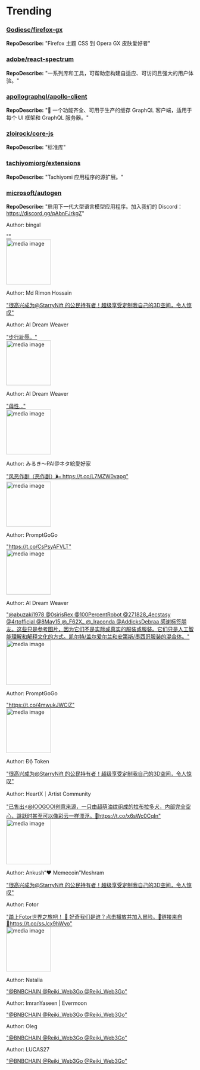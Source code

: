 
# Trending

### [Godiesc/firefox-gx](https://github.com/Godiesc/firefox-gx)
**RepoDescribe:** "Firefox 主题 CSS 到 Opera GX 皮肤爱好者"
  

### [adobe/react-spectrum](https://github.com/adobe/react-spectrum)
**RepoDescribe:** "一系列库和工具，可帮助您构建自适应、可访问且强大的用户体验。"
  

### [apollographql/apollo-client](https://github.com/apollographql/apollo-client)
**RepoDescribe:** "🚀 一个功能齐全、可用于生产的缓存 GraphQL 客户端，适用于每个 UI 框架和 GraphQL 服务器。"
  

### [zloirock/core-js](https://github.com/zloirock/core-js)
**RepoDescribe:** "标准库"
  

### [tachiyomiorg/extensions](https://github.com/tachiyomiorg/extensions)
**RepoDescribe:** "Tachiyomi 应用程序的源扩展。"
  

### [microsoft/autogen](https://github.com/microsoft/autogen)
**RepoDescribe:** "启用下一代大型语言模型应用程序。加入我们的 Discord：https://discord.gg/pAbnFJrkgZ"
  

<TwoColumnLayout>
  <div>
    <p>Author: bingal</p>
    <a href="https://twitter.com/bingal/status/1747170239543234628">""</a>
  </div>
  <img width="120" src="https://pbs.twimg.com/media/GD8x-YUb0AAzusc.jpg" alt="media image" />
</TwoColumnLayout>
  

<TwoColumnLayout>
  <div>
    <p>Author: Md Rimon Hossain</p>
    <a href="https://twitter.com/srimon231/status/1747192622140305465">"很高兴成为@StarryNift 的公民持有者！超级享受定制我自己的3D空间，令人惊叹"</a>
  </div>
  <div></div>
</TwoColumnLayout>
  

<TwoColumnLayout>
  <div>
    <p>Author: AI Dream Weaver</p>
    <a href="https://twitter.com/AI_dream_weaver/status/1747068242269540473">"步行耻辱。"</a>
  </div>
  <img width="120" src="https://pbs.twimg.com/media/GD7VTvTWQAA_Unt.jpg" alt="media image" />
</TwoColumnLayout>
  

<TwoColumnLayout>
  <div>
    <p>Author: AI Dream Weaver</p>
    <a href="https://twitter.com/AI_dream_weaver/status/1747097161446076655">"母性..."</a>
  </div>
  <img width="120" src="https://pbs.twimg.com/media/GD7vmz-XcAAqPak.jpg" alt="media image" />
</TwoColumnLayout>
  

<TwoColumnLayout>
  <div>
    <p>Author: みるき～PAI@ネタ絵愛好家</p>
    <a href="https://twitter.com/MilkyPiePAI/status/1747150794577887455">"风恶作剧（恶作剧）🌬️ https://t.co/L7MZW0vapg"</a>
  </div>
  <img width="120" src="https://pbs.twimg.com/media/GD8gSy3bcAAa5mc.jpg" alt="media image" />
</TwoColumnLayout>
  

<TwoColumnLayout>
  <div>
    <p>Author: PromptGoGo</p>
    <a href="https://twitter.com/PromptGoGo/status/1747066420041798044">"https://t.co/CsPsyAFVLT"</a>
  </div>
  <img width="120" src="https://pbs.twimg.com/media/GD7Tpc7bcAASQIL.jpg" alt="media image" />
</TwoColumnLayout>
  

<TwoColumnLayout>
  <div>
    <p>Author: AI Dream Weaver</p>
    <a href="https://twitter.com/AI_dream_weaver/status/1747049923944587545">"@abuzaki1978 @0sirisRex @100PercentRobot @271828_4ecstasy @4rtofficial @8May15 @_F62X_ @_Iraconda @AddicksDebraa 感谢标签朋友。这些只是参考图片，因为它们不是实际或真实的服装或服装。它们只是人工智能理解和解释文化的方式。凯尔特/盖尔爱尔兰和安第斯/墨西哥服装的混合体。"</a>
  </div>
  <img width="120" src="https://pbs.twimg.com/media/GD7EoMCW4AATByn.jpg" alt="media image" />
</TwoColumnLayout>
  

<TwoColumnLayout>
  <div>
    <p>Author: PromptGoGo</p>
    <a href="https://twitter.com/PromptGoGo/status/1747065821254570015">"https://t.co/4mwukJWClZ"</a>
  </div>
  <img width="120" src="https://pbs.twimg.com/media/GD7TGjQa8AAy8xe.jpg" alt="media image" />
</TwoColumnLayout>
  

<TwoColumnLayout>
  <div>
    <p>Author: Độ Token</p>
    <a href="https://twitter.com/Datcudem/status/1747084448657731967">"很高兴成为@StarryNift 的公民持有者！超级享受定制我自己的3D空间，令人惊叹"</a>
  </div>
  <div></div>
</TwoColumnLayout>
  

<TwoColumnLayout>
  <div>
    <p>Author: HeartX｜Artist Community</p>
    <a href="https://twitter.com/heartx_artist/status/1747083224151396740">"已售出⚡️@IOOGOOI创意来源，一只由超萌油纹组成的拉布拉多犬，内部完全空心，跳跃时甚至可以像彩云一样漂浮。🔗https://t.co/x6sWc0CqIn"</a>
  </div>
  <img width="120" src="https://pbs.twimg.com/media/GD7htlMXEAAoEyw.jpg" alt="media image" />
</TwoColumnLayout>
  

<TwoColumnLayout>
  <div>
    <p>Author: Ankush“❤️ Memecoin”Meshram</p>
    <a href="https://twitter.com/AnkushM96397980/status/1747076160201339133">"很高兴成为@StarryNift 的公民持有者！超级享受定制我自己的3D空间，令人惊叹"</a>
  </div>
  <div></div>
</TwoColumnLayout>
  

<TwoColumnLayout>
  <div>
    <p>Author: Fotor</p>
    <a href="https://twitter.com/fotor_com/status/1747151078356136116">"踏上Fotor世界之旅吧！ 🚀 好奇我们是谁？点击播放并加入冒险。🤩链接来自🔗https://t.co/ssJcx9hWyo"</a>
  </div>
  <img width="120" src="https://pbs.twimg.com/ext_tw_video_thumb/1747150472795054081/pu/img/DD01YFaLfLtxzIps.jpg" alt="media image" />
</TwoColumnLayout>
  

<TwoColumnLayout>
  <div>
    <p>Author: Natalia</p>
    <a href="https://twitter.com/Natalianatitia/status/1747174041343975743">"@BNBCHAIN @Reiki_Web3Go @Reiki_Web3Go"</a>
  </div>
  <div></div>
</TwoColumnLayout>
  

<TwoColumnLayout>
  <div>
    <p>Author: ImranYaseen | Evermoon</p>
    <a href="https://twitter.com/ImranYa58336065/status/1747137511313518942">"@BNBCHAIN @Reiki_Web3Go @Reiki_Web3Go"</a>
  </div>
  <div></div>
</TwoColumnLayout>
  

<TwoColumnLayout>
  <div>
    <p>Author: Oleg</p>
    <a href="https://twitter.com/mrHelg/status/1747127216641642991">"@BNBCHAIN @Reiki_Web3Go @Reiki_Web3Go"</a>
  </div>
  <div></div>
</TwoColumnLayout>
  

<TwoColumnLayout>
  <div>
    <p>Author: LUCAS27</p>
    <a href="https://twitter.com/LUCAS27_kr/status/1747089557311598899">"@BNBCHAIN @Reiki_Web3Go @Reiki_Web3Go"</a>
  </div>
  <div></div>
</TwoColumnLayout>
  